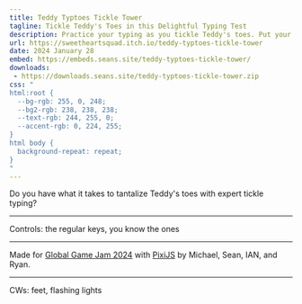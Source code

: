 ```yaml
---
title: Teddy Typtoes Tickle Tower
tagline: Tickle Teddy's Toes in this Delightful Typing Test
description: Practice your typing as you tickle Teddy's toes. Put your best foot forward as you recreate famous literary passages, now with 50% more "footnotes"!
url: https://sweetheartsquad.itch.io/teddy-typtoes-tickle-tower
date: 2024 January 28
embed: https://embeds.seans.site/teddy-typtoes-tickle-tower/
downloads:
 - https://downloads.seans.site/teddy-typtoes-tickle-tower.zip
css: "
html:root {
  --bg-rgb: 255, 0, 248;
  --bg2-rgb: 238, 238, 238;
  --text-rgb: 244, 255, 0;
  --accent-rgb: 0, 224, 255;
}
html body {
  background-repeat: repeat;
}
"
---
```


Do you have what it takes to tantalize Teddy's toes with expert tickle typing?

---

Controls: the regular keys, you know the ones

---

Made for [Global Game Jam 2024](https://globalgamejam.org/games/2024) with [PixiJS](http://www.pixijs.com/) by Michael, Sean, IAN, and Ryan.

---

CWs: feet, flashing lights
